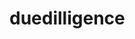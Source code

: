 # duedilligence


<ul className="grid grid-cols-1 md:grid-cols-2 lg:grid-cols-3 xl:grid-cols-4 gap-4 -ml-6"> 
<ReferenceCard title="ah " description=" Displays afterhours data for a given stock ticker
" url="/bot/reference/discord/duedilligence/ah " />
<ReferenceCard title="analyst " description=" Displays analyst recommendations.
" url="/bot/reference/discord/duedilligence/analyst " />
<ReferenceCard title="bio " description=" Displays a Stock's Company Info.
" url="/bot/reference/discord/duedilligence/bio " />
<ReferenceCard title="customer " description=" Displays customers of the company.
" url="/bot/reference/discord/duedilligence/customer " />
<ReferenceCard title="divinfo " description=" Displays dividend information for a stock.
" url="/bot/reference/discord/duedilligence/divinfo " />
<ReferenceCard title="earnings " description=" Display Earnings that are expected to occur in the next business days. (Sorted by market cap)
" url="/bot/reference/discord/duedilligence/earnings " />
<ReferenceCard title="ermove " description=" Display implied move for a stock based on option prices.
" url="/bot/reference/discord/duedilligence/ermove " />
<ReferenceCard title="est " description=" Displays earning estimates.
" url="/bot/reference/discord/duedilligence/est " />
<ReferenceCard title="financials " description=" Gives Total Assets, Cash, Debt, Liabilities, Rev for Company.
" url="/bot/reference/discord/duedilligence/financials " />
<ReferenceCard title="insiders " description=" Displays 15 latest insider transactions for given stock
" url="/bot/reference/discord/duedilligence/insiders " />
<ReferenceCard title="instholdings " description=" Displays top 15 Institutional Holdings for given stock
" url="/bot/reference/discord/duedilligence/instholdings " />
<ReferenceCard title="nexter " description=" Returns next Earnings Date for a stock.
" url="/bot/reference/discord/duedilligence/nexter " />
<ReferenceCard title="pm " description=" Displays premarket data for a given stock ticker
" url="/bot/reference/discord/duedilligence/pm " />
<ReferenceCard title="pt " description=" Displays chart with price targets.
" url="/bot/reference/discord/duedilligence/pt " />
<ReferenceCard title="sec " description=" Displays recent SEC filings.
" url="/bot/reference/discord/duedilligence/sec " />
<ReferenceCard title="splits " description=" List of recent Stock splits for all tickers or for a given ticker.
" url="/bot/reference/discord/duedilligence/splits " />
<ReferenceCard title="supplier " description=" Displays suppliers of the company.
" url="/bot/reference/discord/duedilligence/supplier " />
<ReferenceCard title="ytd " description=" Displays Period Performance for a stock.
" url="/bot/reference/discord/duedilligence/ytd " />
</ul>